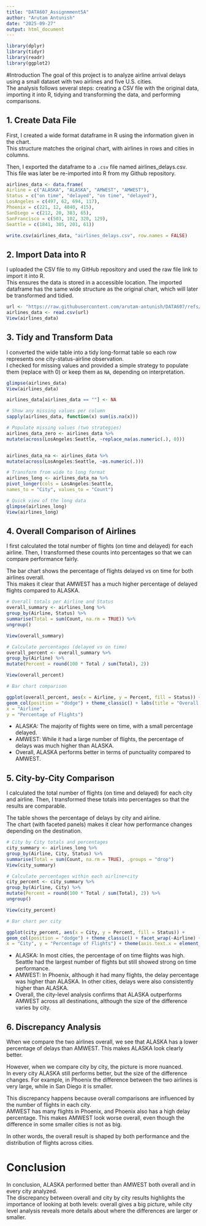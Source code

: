---
title: "DATA607_Assignmment5A"
author: "Arutam Antunish"
date: "2025-09-27"
output: html_document
---

```{r}
library(dplyr)
library(tidyr)
library(readr)
library(ggplot2)
```

#Introduction
The goal of this project is to analyze airline arrival delays using a small dataset with two airlines and five U.S. cities.  
The analysis follows several steps: creating a CSV file with the original data, importing it into R, tidying and transforming the data, and performing comparisons.  

## 1. Create Data File

First, I created a wide format dataframe in R using the information given in the chart.\
This structure matches the original chart, with airlines in rows and cities in columns.

Then, I exported the dataframe to a `.csv` file named airlines_delays.csv.\
This file was later be re-imported into R from my Github repository.

```{r}
airlines_data <- data.frame(
Airline = c("ALASKA", "ALASKA", "AMWEST", "AMWEST"),
Status = c("on time", "delayed", "on time", "delayed"),
LosAngeles = c(497, 62, 694, 117),
Phoenix = c(221, 12, 4840, 415),
SanDiego = c(212, 20, 383, 65),
SanFrancisco = c(503, 102, 320, 129),
Seattle = c(1841, 305, 201, 61))

write.csv(airlines_data, "airlines_delays.csv", row.names = FALSE)


```

## 2. Import Data into R

I uploaded the CSV file to my GitHub repository and used the raw file link to import it into R.\
This ensures the data is stored in a accessible location. The imported dataframe has the same wide structure as the original chart, which will later be transformed and tidied.

```{r}
url <- "https://raw.githubusercontent.com/arutam-antunish/DATA607/refs/heads/main/airlines_delays.csv"
airlines_data <- read.csv(url)
View(airlines_data)
```

## 3. Tidy and Transform Data

I converted the wide table into a tidy long-format table so each row represents one city-status-airline observation.\
I checked for missing values and provided a simple strategy to populate them (replace with 0) or keep them as `NA`, depending on interpretation.

```{r}

glimpse(airlines_data)
View(airlines_data)

airlines_data[airlines_data == ""] <- NA

# Show any missing values per column
sapply(airlines_data, function(x) sum(is.na(x)))

# Populate missing values (two strategies)
airlines_data_zero <- airlines_data %>%
mutate(across(LosAngeles:Seattle, ~replace_na(as.numeric(.), 0)))


airlines_data_na <- airlines_data %>%
mutate(across(LosAngeles:Seattle, ~as.numeric(.)))

# Transform from wide to long format
airlines_long <- airlines_data_na %>%
pivot_longer(cols = LosAngeles:Seattle,
names_to = "City", values_to = "Count")

# Quick view of the long data
glimpse(airlines_long)
View(airlines_long)

```


## 4. Overall Comparison of Airlines

I first calculated the total number of flights (on time and delayed) for each airline. Then, I transformed these counts into percentages so that we can compare performance fairly.

The bar chart shows the percentage of flights delayed vs on time for both airlines overall.  
This makes it clear that AMWEST has a much higher percentage of delayed flights compared to ALASKA.

```{r}
# Overall totals per Airline and Status
overall_summary <- airlines_long %>%
group_by(Airline, Status) %>%
summarise(Total = sum(Count, na.rm = TRUE)) %>%
ungroup()

View(overall_summary)

# Calculate percentages (delayed vs on time)
overall_percent <- overall_summary %>%
group_by(Airline) %>%
mutate(Percent = round(100 * Total / sum(Total), 2))

View(overall_percent)

# Bar chart comparison

ggplot(overall_percent, aes(x = Airline, y = Percent, fill = Status)) +
geom_col(position = "dodge") + theme_classic() + labs(title = "Overall Arrival Status by Airline",
x = "Airline",
y = "Percentage of Flights")
```



- ALASKA: The majority of flights were on time, with a small percentage delayed.  
- AMWEST: While it had a large number of flights, the percentage of delays was much higher than ALASKA.  
- Overall, ALASKA performs better in terms of punctuality compared to AMWEST.

## 5. City-by-City Comparison

I calculated the total number of flights (on time and delayed) for each city and airline. Then, I transformed these totals into percentages so that the results are comparable.  

The table shows the percentage of delays by city and airline.  
The chart (with faceted panels) makes it clear how performance changes depending on the destination.

```{r}
# City by City totals and percentages
city_summary <- airlines_long %>%
group_by(Airline, City, Status) %>%
summarise(Total = sum(Count, na.rm = TRUE), .groups = "drop")
View(city_summary)

# Calculate percentages within each airline+city
city_percent <- city_summary %>%
group_by(Airline, City) %>%
mutate(Percent = round(100 * Total / sum(Total), 2)) %>%
ungroup()

View(city_percent)

# Bar chart per city

ggplot(city_percent, aes(x = City, y = Percent, fill = Status)) +
geom_col(position = "dodge") + theme_classic() + facet_wrap(~Airline) + labs(title = "Arrival Status by Airline and City",
x = "City", y = "Percentage of Flights") + theme(axis.text.x = element_text(angle = 45, hjust = 1))
```


- ALASKA: In most cities, the percentage of on time flights was high. Seattle had the largest number of flights but still showed strong on time performance.
- AMWEST: In Phoenix, although it had many flights, the delay percentage was higher than ALASKA. In other cities, delays were also consistently higher than ALASKA.  
- Overall, the city-level analysis confirms that ALASKA outperforms AMWEST across all destinations, although the size of the difference varies by city.

## 6. Discrepancy Analysis
When we compare the two airlines overall, we see that ALASKA has a lower percentage of delays than AMWEST. This makes ALASKA look clearly better.  

However, when we compare city by city, the picture is more nuanced.  
In every city ALASKA still performs better, but the size of the difference changes. For example, in Phoenix the difference between the two airlines is very large, while in San Diego it is smaller.  

This discrepancy happens because overall comparisons are influenced by the number of flights in each city.  
AMWEST has many flights in Phoenix, and Phoenix also has a high delay percentage. This makes AMWEST look worse overall, even though the difference in some smaller cities is not as big.  

In other words, the overall result is shaped by both performance and the distribution of flights across cities.

# Conclusion

In conclusion, ALASKA performed better than AMWEST both overall and in every city analyzed.  
The discrepancy between overall and city by city results highlights the importance of looking at both levels: overall gives a big picture, while city level analysis reveals more details about where the differences are larger or smaller.
